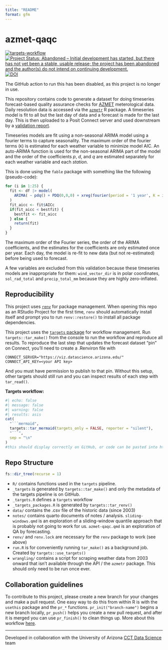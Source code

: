 ```yaml
---
title: "README"
format: gfm
---
```


<!-- README.md is generated from README.qmd. Please edit that file -->

# azmet-qaqc

<!-- badges: start -->

[![targets-workflow](https://github.com/cct-datascience/azmet-qaqc/actions/workflows/targets.yaml/badge.svg)](https://github.com/cct-datascience/azmet-qaqc/actions/workflows/targets.yaml) [![Project Status: Abandoned – Initial development has started, but there has not yet been a stable, usable release; the project has been abandoned and the author(s) do not intend on continuing development.](https://www.repostatus.org/badges/latest/abandoned.svg)](https://www.repostatus.org/#abandoned) [![DOI](https://zenodo.org/badge/553212337.svg)](https://doi.org/10.5281/zenodo.14872854)

<!-- badges: end -->

::: callout-note
The GitHub action to run this has been disabled, as this project is no longer in use.
:::

This repository contains code to generate a dataset for doing timeseries forecast-based quality assurance checks for [AZMET](https://ag.arizona.edu/azmet/) meterological data.
Daily resolution data is accessed via the [`azmetr`](https://github.com/uace-azmet/azmetr) R package.
A timeseries model is fit to all but the last day of data and a forecast is made for the last day.
This is then uploaded to a Posit Connect server and used downstream by a [validation report](https://github.com/uace-azmet/azmet-qa-dashboard).

Timeseries models are fit using a non-seasonal ARIMA model using a fourier terms to capture seasonality.
The maximum order of the fourier terms (`K`) is estimated for each weather variable to minimize model AIC.
An auto-ARIMA function is used for the non-seasonal ARIMA part of the model and the order of the coefficients $p$, $d$, and $q$ are estimated separately for each weather variable and each *station*.

This is done using the `fable` package with something like the following (pseudo-code):

``` r
for (i in 1:25) {
  fit <- df |> model(
    ARIMA( ~ pdq() + PDQ(0,0,0) + xreg(fourier(period = '1 year', K = i)))
  )
  fit_aicc <- fit$AICc
  if(fit_aicc < bestfit) {
    bestfit <- fit_aicc
  } else {
    return(fit)
  }
}
```

The maximum order of the Fourier series, the order of the ARIMA coefficients, and the estimates for the coefficients are only estimated once per year.
Each day, the model is re-fit to new data (but not re-estimated) before being used to forecast.

A few variables are excluded from this validation because these timeseries models are inappropriate for them: `wind_vector_dir` is in polar coordinates, `sol_rad_total` and `precip_total_mm` because they are highly zero-inflated.

## Reproducibility

This project uses [`renv`](https://rstudio.github.io/renv/articles/renv.html) for package management.
When opening this repo as an RStudio Project for the first time, `renv` should automatically install itself and prompt you to run `renv::restore()` to install all package dependencies.

This project uses the [`targets` package](https://docs.ropensci.org/targets/) for workflow management.
Run `targets::tar_make()` from the console to run the workflow and reproduce all results.
To reproduce the last step that updates the forecast dataset "pin" on Connect, you'll need to create a .Renviron file with

```         
CONNECT_SERVER="https://viz.datascience.arizona.edu/"
CONNECT_API_KEY=<your API key>
```

And you must have permission to publish to that pin.
Without this setup, other targets should still run and you can inspect results of each step with `tar_read()`.

**Targets workflow:**

```r
#| echo: false
#| message: false
#| warning: false
#| results: asis
cat(
  "```mermaid",
  targets::tar_mermaid(targets_only = FALSE, reporter = "silent"),
  "```",
  sep = "\n"
)
#this should display correctly on GitHub, or code can be pasted into https://mermaid.live
```

## Repo Structure

```r
fs::dir_tree(recurse = 1)
```

-   `R/` contains functions used in the `targets` pipeline.
-   `_targets` is generated by `targets::tar_make()` and only the metadata of the targets pipeline is on GitHub.
-   `_targets.R` defines a `targets` workflow
-   `_targets_packages.R` is generated by `targets::tar_renv()`
-   `data/` contains the .csv file of the historic data (since 2003)
-   `notes/` contains quarto documents of notes / analysis. `sliding-windows.qmd` is an exploration of a sliding-window quantile approach that is probably not going to work for us. `azmet-qaqc.qmd` is an exploration of QA by forecasting.
-   `renv/` and `renv.lock` are necessary for the `renv` package to work (see above)
-   `run.R` is for conveniently running `tar_make()` as a background job. Created by `targets::use_targets()`
-   `wrangling/` contains a script for scraping weather data from 2003 onward that isn't available through the API / the `azmetr` package. This should only need to be run once ever.

## Collaboration guidelines

To contribute to this project, please create a new branch for your changes and make a pull request.
One easy way to do this from within R is with the `usethis` package and the `pr_*` functions.
`pr_init("branch-name")` begins a new branch locally, `pr_push()` helps you create a new pull request, and after it is merged you can use `pr_finish()` to clean things up.
More about this workflow [here](https://usethis.r-lib.org/articles/pr-functions.html).

------------------------------------------------------------------------

Developed in collaboration with the University of Arizona [CCT Data Science](https://datascience.cct.arizona.edu/) team
